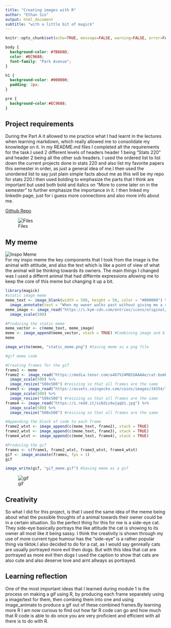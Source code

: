 ```yaml
---
title: "Creating images with R"
author: "Ethan Sio"
output: html_document
subtitle: "with a little bit of magick"
---
```


```r
knitr::opts_chunk$set(echo=TRUE, message=FALSE, warning=FALSE, error=FALSE)
```

```css
body {
  background-color: #7B6D8D;
  color: #EC9688;
  font-family: "Park Avenue";
}

h1 {
  background-color: #000000;
  padding: 2px;
}

pre {
  background-color:#EC9688;
}
```

## Project requirements
During the Part A it allowed to me practice what I had learnt in the lectures when learning markdown, which really allowed me to consolidate my knowledge on it. In my README.md files I completed all the requirements for the task.I used 2 different levels of headers header 1 being "Stats 220" and header 2 being all the other sub headers. I used the ordered list to list down the current projects done in stats 220 and also list my favorite papers this semester in order, as just a general idea of me.I then used the unordered list to say just plain simple facts about me as this will be my repo for stats 220.I then used bolding to emphasize the parts that I think are important but used both bold and italics on "More to come later on in the semester" to further emphasize the importance in it. I then linked my linkedin page, just for i guess more connections and also more info about me.

[Github Repo](https://github.com/AsianHard123/stats220)

![Files](/Users/ethansio/Documents/Stats 220/stats220/project1/filess.png)

## My meme
![Inspo Meme](/Users/ethansio/Documents/Stats 220/stats220/project1/inspo_meme.jpeg)\
For my inspo meme the key components that I took from the image is the animal with attitude, and also the text which is like a point of view of what the animal will be thinking towards its owners. The main things I changed was I used a differnt animal that had differnte expressions allowing me to keep the core of this meme but changing it up a bit.
```r
library(magick)
#static image meme
meme_text <- image_blank(width = 500, height = 50, color = "#000000") %>% #Creating Block for text
  image_annotate(text = "When my owner walks past without giving me a cuddle", color = "#FFFFFF", size = 20, gravity = "center")
meme_image <- image_read("https://i.kym-cdn.com/entries/icons/original/000/048/010/side_eye_cat.jpg") %>% #Scailing image to fit block of text
  image_scale(500)

#Producing the static meme
meme_vector <- c(meme_text, meme_image)
meme <- image_append(meme_vector, stack = TRUE) #Combining image and block of text
meme

image_write(meme, "static_meme.png") #Saving meme as a png file
```


```r
#gif meme code

#Creating frames for the gif
frame1 <- meme
frame2 <- image_read("https://media.tenor.com/a467V24M0IUAAAAe/cat-bombastic-side-eye.png") %>%
  image_scale(500) %>%
  image_resize("500x500") #resizing so that all frames are the same
frame3 <- image_read("https://assets.coingecko.com/coins/images/34354/large/photo_2024-01-07_21.44.19.jpeg?1704703981") %>%
  image_scale(500) %>%
  image_resize("500x500") #resizing so that all frames are the same
frame4 <- image_read("https://i.redd.it/si6diz4wjqqb1.jpg") %>%
  image_scale(500) %>%
  image_resize("500x500") #resizing so that all frames are the same

#Appending the block of code to each frame
frame2_wtxt <- image_append(c(meme_text, frame2), stack = TRUE)
frame3_wtxt <- image_append(c(meme_text, frame3), stack = TRUE)
frame4_wtxt <- image_append(c(meme_text, frame4), stack = TRUE)

#Producing the gif
frames <- c(frame1, frame2_wtxt, frame3_wtxt, frame4_wtxt)
gif <- image_animate(frames, fps = 1)
gif

image_write(gif, "gif_meme.gif") #Saving meme as a gif
```
![gif](/Users/ethansio/Documents/Stats 220/stats220/project1/gif_meme.gif)

## Creativity
So what I did for this project, is that I used the same idea of the meme being about what the possible thoughts of a animal towards their owner could be in a certain situation. So the perfect thing for this for me is a side-eye cat. They side-eye basically portrays the like attitude the cat is showing to its owner all most like it being sassy. I think the creativity is shown through my use of more current type humour has the "side-eye" is a rather popular thing via tiktok.I also decided to do for a cat, as I would say genreally cats are usually portrayed more evil then dogs. But with this idea that cat are portrayed as more evil then dogs I used the caption to show that cats are also cute and also deserve love and arnt allways as portrayed. 

## Learning reflection
One of the most important ideas that I learned during module 1 is the process on making a gif using R, by producing each frame separately using a image/text for them, then combing them into one and using image_animate to produce a gif out of these combined frames.By learning more R I am now curious to find out how far R code can go and how much that R code is able to do once you are very proficient and efficient with all there is to do with R.



